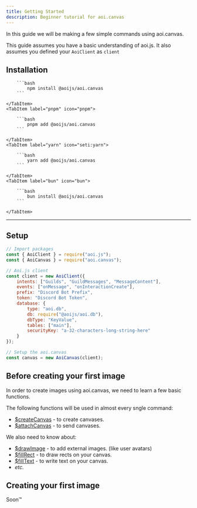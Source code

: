 ```yaml
---
title: Getting Started
description: Beginner tutorial for aoi.canvas
---
```


In this guide we will be making a few simple commands using aoi.canvas.

This guide assumes you have a basic understanding of aoi.js. It also assumes you defined your `AoiClient` as `client`

## Installation


<Tabs>
    <TabItem label="npm" icon="seti:npm">

        ```bash
            npm install @aoijs/aoi.canvas
        ```

    </TabItem>
    <TabItem label="pnpm" icon="pnpm">

        ```bash
            pnpm add @aoijs/aoi.canvas
        ```

    </TabItem>
    <TabItem label="yarn" icon="seti:yarn">

        ```bash
            yarn add @aoijs/aoi.canvas
        ```

    </TabItem>
    <TabItem label="bun" icon="bun">

        ```bash
            bun install @aoijs/aoi.canvas
        ```

    </TabItem>
</Tabs>

---

## Setup

```js
// Import packages
const { AoiClient } = require("aoi.js");
const { AoiCanvas } = require("aoi.canvas");

// Aoi.js client
const client = new AoiClient({
    intents: ["Guilds", "GuildMessages", "MessageContent"],
    events: ["onMessage", "onInteractionCreate"],
    prefix: "Discord Bot Prefix",
    token: "Discord Bot Token",
    database: {
        type: "aoi.db",
        db: require("@aoijs/aoi.db"),
        dbType: "KeyValue",
        tables: ["main"],
        securityKey: "a-32-characters-long-string-here"
    }
});

// Setup the aoi.canvas
const canvas = new AoiCanvas(client);
```

## Before creating your first image

In order to create images using aoi.canvas, we need to learn a few basic functions.

The following functions will be used in almost every sngle command:
* [$createCanvas](../../functions/createcanvas/) - to create canvases.
* [$attachCanvas](../../functions/attachcanvas/) - to send canvases.

We also need to know about:
* [$drawImage](../../functions/drawimage/) - to add external images. (like user avatars)
* [$fillRect](../../functions/fillRect/) - to draw rects on your canvas.
* [$fillText](../../functions/filltext/) - to write text on your canvas.
* *etc.*

## Creating your first image

Soon:tm:
